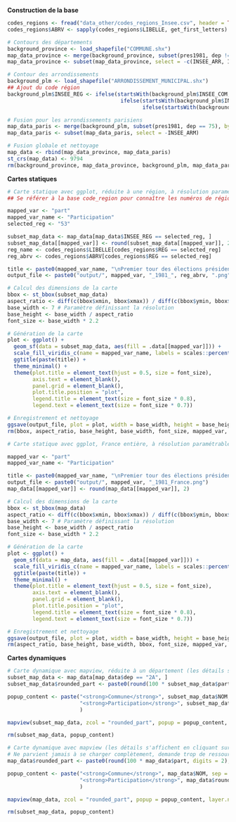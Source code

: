 **Construction de la base**

```r
codes_regions <- fread("data_other/codes_regions_Insee.csv", header = TRUE)
codes_regions$ABRV <- sapply(codes_regions$LIBELLE, get_first_letters)

# Contours des départements
background_province <- load_shapefile("COMMUNE.shx")
map_data_province <- merge(background_province, subset(pres1981, dep != 75), by.x = "INSEE_COM", by.y = "codecommune", all.x = TRUE)
map_data_province <- subset(map_data_province, select = -c(INSEE_ARR, INSEE_CAN, INSEE_DEP, SIREN_EPCI, STATUT))

# Contour des arrondissements
background_plm <- load_shapefile("ARRONDISSEMENT_MUNICIPAL.shx")
## Ajout du code région
background_plm$INSEE_REG <- ifelse(startsWith(background_plm$INSEE_COM, "13"), 93,
                                    ifelse(startsWith(background_plm$INSEE_COM, "69"), 84,
                                           ifelse(startsWith(background_plm$INSEE_COM, "75"), 11, NA)))

# Fusion pour les arrondissements parisiens
map_data_paris <- merge(background_plm, subset(pres1981, dep == 75), by.x = "INSEE_ARM", by.y = "codecommune", all.x = TRUE)
map_data_paris <- subset(map_data_paris, select = -INSEE_ARM)

# Fusion globale et nettoyage
map_data <- rbind(map_data_province, map_data_paris)
st_crs(map_data) <- 9794
rm(background_province, map_data_province, background_plm, map_data_paris)
```

**Cartes statiques**

```r
# Carte statique avec ggplot, réduite à une région, à résolution paramétrable
## Se référer à la base code_region pour connaître les numéros de régions

mapped_var <- "part"
mapped_var_name <- "Participation"
selected_reg <- "53"

subset_map_data <- map_data[map_data$INSEE_REG == selected_reg, ]
subset_map_data[[mapped_var]] <- round(subset_map_data[[mapped_var]], 2)
reg_name <- codes_regions$LIBELLE[codes_regions$REG == selected_reg]
reg_abrv <- codes_regions$ABRV[codes_regions$REG == selected_reg]

title <- paste0(mapped_var_name, "\nPremier tour des élections présidentielles\n", reg_name, ", 1981")
output_file <- paste0("output/", mapped_var, "_1981_", reg_abrv, ".png")

# Calcul des dimensions de la carte
bbox <- st_bbox(subset_map_data)
aspect_ratio <- diff(c(bbox$xmin, bbox$xmax)) / diff(c(bbox$ymin, bbox$ymax))
base_width <- 7 # Paramètre définissant la résolution
base_height <- base_width / aspect_ratio
font_size <- base_width * 2.2

# Génération de la carte
plot <- ggplot() +
  geom_sf(data = subset_map_data, aes(fill = .data[[mapped_var]])) +
  scale_fill_viridis_c(name = mapped_var_name, labels = scales::percent_format(scale = 100)) +
  ggtitle(paste(title)) +
  theme_minimal() +
  theme(plot.title = element_text(hjust = 0.5, size = font_size),
        axis.text = element_blank(),
        panel.grid = element_blank(),
        plot.title.position = "plot",
        legend.title = element_text(size = font_size * 0.8),
        legend.text = element_text(size = font_size * 0.7))

# Enregistrement et nettoyage
ggsave(output_file, plot = plot, width = base_width, height = base_height, units = "in")
rm(bbox, aspect_ratio, base_height, base_width, font_size, mapped_var, mapped_var_name, reg_abrv, reg_name, output_file, selected_reg, subset_map_data, title)
```

```r
# Carte statique avec ggplot, France entière, à résolution paramétrable

mapped_var <- "part"
mapped_var_name <- "Participation"

title <- paste0(mapped_var_name, "\nPremier tour des élections présidentielles\n1981")
output_file <- paste0("output/", mapped_var, "_1981_France.png")
map_data[[mapped_var]] <- round(map_data[[mapped_var]], 2)

# Calcul des dimensions de la carte
bbox <- st_bbox(map_data)
aspect_ratio <- diff(c(bbox$xmin, bbox$xmax)) / diff(c(bbox$ymin, bbox$ymax))
base_width <- 7 # Paramètre définissant la résolution
base_height <- base_width / aspect_ratio
font_size <- base_width * 2.2

# Génération de la carte
plot <- ggplot() +
  geom_sf(data = map_data, aes(fill = .data[[mapped_var]])) +
  scale_fill_viridis_c(name = mapped_var_name, labels = scales::percent_format(scale = 100)) +
  ggtitle(paste(title)) +
  theme_minimal() +
  theme(plot.title = element_text(hjust = 0.5, size = font_size),
        axis.text = element_blank(),
        panel.grid = element_blank(),
        plot.title.position = "plot",
        legend.title = element_text(size = font_size * 0.8),
        legend.text = element_text(size = font_size * 0.7))

# Enregistrement et nettoyage
ggsave(output_file, plot = plot, width = base_width, height = base_height, units = "in")
rm(aspect_ratio, base_height, base_width, bbox, font_size, mapped_var, mapped_var_name, plot)
```

**Cartes dynamiques**

```r
# Carte dynamique avec mapview, réduite à un département (les détails s'affichent en cliquant sur une commune).
subset_map_data <- map_data[map_data$dep == "2A", ]
subset_map_data$rounded_part <- paste0(round(100 * subset_map_data$part, digits = 2), " %")

popup_content <- paste("<strong>Commune</strong>", subset_map_data$NOM, sep = "<br>",
                       "<strong>Participation</strong>", subset_map_data$rounded_part, ""
                       )

mapview(subset_map_data, zcol = "rounded_part", popup = popup_content, layer.name = "Participation T1 1981")

rm(subset_map_data, popup_content)
```

```r
# Carte dynamique avec mapview (les détails s'affichent en cliquant sur une commune).
# Ne parvient jamais à se charger complètement, demande trop de ressources ?
map_data$rounded_part <- paste0(round(100 * map_data$part, digits = 2), " %")

popup_content <- paste("<strong>Commune</strong>", map_data$NOM, sep = "<br>",
                       "<strong>Participation</strong>", map_data$rounded_part, ""
                       )

mapview(map_data, zcol = "rounded_part", popup = popup_content, layer.name = "Participation T1 1981")

rm(subset_map_data, popup_content)
```
